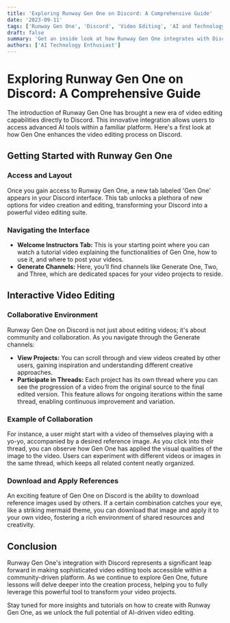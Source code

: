 ```yaml
---
title: 'Exploring Runway Gen One on Discord: A Comprehensive Guide'
date: '2023-09-11'
tags: ['Runway Gen One', 'Discord', 'Video Editing', 'AI and Technology']
draft: false
summary: 'Get an inside look at how Runway Gen One integrates with Discord to enhance video editing capabilities. This guide provides an overview of the layout and features, setting the stage for deeper exploration in future lessons.'
authors: ['AI Technology Enthusiast']
---
```


# Exploring Runway Gen One on Discord: A Comprehensive Guide

The introduction of Runway Gen One has brought a new era of video editing capabilities directly to Discord. This innovative integration allows users to access advanced AI tools within a familiar platform. Here's a first look at how Gen One enhances the video editing process on Discord.

## Getting Started with Runway Gen One

### Access and Layout

Once you gain access to Runway Gen One, a new tab labeled 'Gen One' appears in your Discord interface. This tab unlocks a plethora of new options for video creation and editing, transforming your Discord into a powerful video editing suite.

### Navigating the Interface

- **Welcome Instructors Tab:** This is your starting point where you can watch a tutorial video explaining the functionalities of Gen One, how to use it, and where to post your videos.
- **Generate Channels:** Here, you’ll find channels like Generate One, Two, and Three, which are dedicated spaces for your video projects to reside.

## Interactive Video Editing

### Collaborative Environment

Runway Gen One on Discord is not just about editing videos; it's about community and collaboration. As you navigate through the Generate channels:

- **View Projects:** You can scroll through and view videos created by other users, gaining inspiration and understanding different creative approaches.
- **Participate in Threads:** Each project has its own thread where you can see the progression of a video from the original source to the final edited version. This feature allows for ongoing iterations within the same thread, enabling continuous improvement and variation.

### Example of Collaboration

For instance, a user might start with a video of themselves playing with a yo-yo, accompanied by a desired reference image. As you click into their thread, you can observe how Gen One has applied the visual qualities of the image to the video. Users can experiment with different videos or images in the same thread, which keeps all related content neatly organized.

### Download and Apply References

An exciting feature of Gen One on Discord is the ability to download reference images used by others. If a certain combination catches your eye, like a striking mermaid theme, you can download that image and apply it to your own video, fostering a rich environment of shared resources and creativity.

## Conclusion

Runway Gen One's integration with Discord represents a significant leap forward in making sophisticated video editing tools accessible within a community-driven platform. As we continue to explore Gen One, future lessons will delve deeper into the creation process, helping you to fully leverage this powerful tool to transform your video projects.

Stay tuned for more insights and tutorials on how to create with Runway Gen One, as we unlock the full potential of AI-driven video editing.

